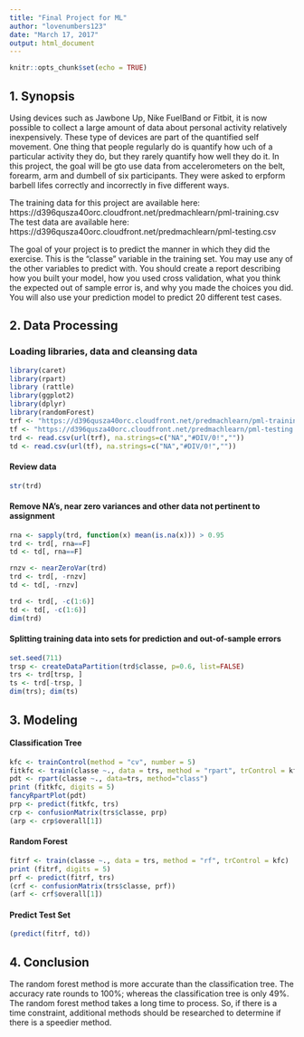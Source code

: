 ```yaml
---
title: "Final Project for ML"
author: "lovenumbers123"
date: "March 17, 2017"
output: html_document
---
```


```r
knitr::opts_chunk$set(echo = TRUE)
```

## 1. Synopsis

Using devices such as Jawbone Up, Nike FuelBand or Fitbit, it is now possible to collect a large amount of data about personal activity relatively inexpensively.  These type of devices are part of the quantified self movement.  One thing that people regularly do is quantify how uch of a particular activity they do, but they rarely quantify how well they do it.  In this project, the goal will be gto use data from accelerometers on the belt, forearm, arm and dumbell of six participants.  They were asked to erpform barbell lifes correctly and incorrectly in five different ways.

The training data for this project are available here:
https://d396qusza40orc.cloudfront.net/predmachlearn/pml-training.csv
The test data are available here:
https://d396qusza40orc.cloudfront.net/predmachlearn/pml-testing.csv

The goal of your project is to predict the manner in which they did the exercise. This is the "classe" variable in the training set. You may use any of the other variables to predict with. You should create a report describing how you built your model, how you used cross validation, what you think the expected out of sample error is, and why you made the choices you did. You will also use your prediction model to predict 20 different test cases.

## 2.  Data Processing
### Loading  libraries, data and cleansing data

```r
library(caret)
library(rpart)
library (rattle)
library(ggplot2)
library(dplyr)
library(randomForest)
trf <- "https://d396qusza40orc.cloudfront.net/predmachlearn/pml-training.csv"
tf <- "https://d396qusza40orc.cloudfront.net/predmachlearn/pml-testing.csv"
trd <- read.csv(url(trf), na.strings=c("NA","#DIV/0!",""))
td <- read.csv(url(tf), na.strings=c("NA","#DIV/0!",""))
```

#### Review data
```r
str(trd)
```

#### Remove NA's, near zero variances and other data not pertinent to assignment
```r
rna <- sapply(trd, function(x) mean(is.na(x))) > 0.95
trd <- trd[, rna==F]
td <- td[, rna==F]

rnzv <- nearZeroVar(trd)
trd <- trd[, -rnzv]
td <- td[, -rnzv]

trd <- trd[, -c(1:6)]
td <- td[, -c(1:6)]
dim(trd)

```

#### Splitting training data into sets for prediction and out-of-sample errors
```r
set.seed(711)
trsp <- createDataPartition(trd$classe, p=0.6, list=FALSE)
trs <- trd[trsp, ]
ts <- trd[-trsp, ]
dim(trs); dim(ts)
```

## 3. Modeling
#### Classification Tree
```r
kfc <- trainControl(method = "cv", number = 5)
fitkfc <- train(classe ~., data = trs, method = "rpart", trControl = kfc)
pdt <- rpart(classe ~., data=trs, method="class")
print (fitkfc, digits = 5)
fancyRpartPlot(pdt)
prp <- predict(fitkfc, trs)
crp <- confusionMatrix(trs$classe, prp)
(arp <- crp$overall[1])
```

#### Random Forest
```r
fitrf <- train(classe ~., data = trs, method = "rf", trControl = kfc)
print (fitrf, digits = 5)
prf <- predict(fitrf, trs)
(crf <- confusionMatrix(trs$classe, prf))
(arf <- crf$overall[1])

```

#### Predict Test Set
```r
(predict(fitrf, td))
```

## 4. Conclusion
The random forest method is more accurate than the classification tree.  The accuracy rate rounds to 100%; whereas the classification tree is only 49%.  The random forest method takes a long time to process.  So, if there is a time constraint, additional methods should be researched to determine if there is a speedier method.
